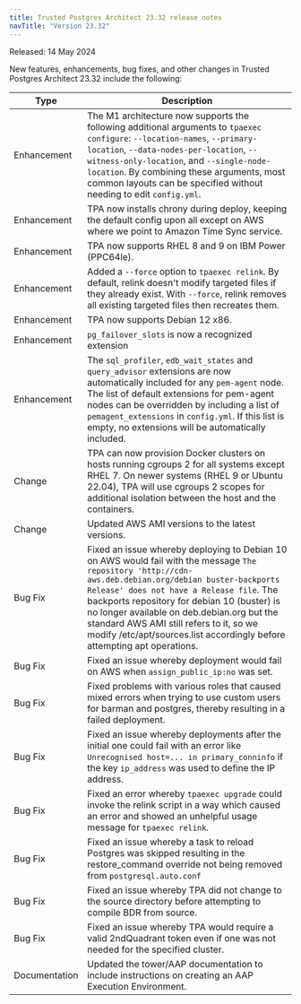 ```yaml
---
title: Trusted Postgres Architect 23.32 release notes 
navTitle: "Version 23.32"
---
```


Released: 14 May 2024

New features, enhancements, bug fixes, and other changes in Trusted Postgres Architect 23.32 include the following:

| Type          | Description                                                                                                                                                                                                                                                                                                                                                                                                            |
|---------------|------------------------------------------------------------------------------------------------------------------------------------------------------------------------------------------------------------------------------------------------------------------------------------------------------------------------------------------------------------------------------------------------------------------------|
| Enhancement   | The M1 architecture now supports the following additional arguments to `tpaexec configure`:  `--location-names`, `--primary-location`, `--data-nodes-per-location`, `--witness-only-location`, and `--single-node-location`.  By combining these arguments, most common layouts can be specified without needing to edit `config.yml`.                                                                                 |
| Enhancement   | TPA now installs chrony during deploy, keeping the default config upon all except on AWS where we point to Amazon Time Sync service.                                                                                                                                                                                                                                                                                   |
| Enhancement   | TPA now supports RHEL 8 and 9 on IBM Power (PPC64le).                                                                                                                                                                                                                                                                                                                                                                  |
| Enhancement   | Added a `--force` option to `tpaexec relink`. By default, relink doesn't modify targeted files if they already exist. With `--force`, relink removes all existing targeted files then recreates them.                                                                                                                                                                                                                  |
| Enhancement   | TPA now supports Debian 12 x86.                                                                                                                                                                                                                                                                                                                                                                                        |
| Enhancement   | `pg_failover_slots` is now a recognized extension                                                                                                                                                                                                                                                                                                                                                                      |
| Enhancement   | The `sql_profiler`, `edb_wait_states` and `query_advisor` extensions are now automatically included for any `pem-agent` node.  The list of default extensions for pem-agent nodes can be overridden by including a list of `pemagent_extensions` in `config.yml`.  If this list is empty, no extensions will be automatically included.                                                                                |
| Change        | TPA can now provision Docker clusters on hosts running cgroups 2 for all systems except RHEL 7. On newer systems (RHEL 9 or Ubuntu 22.04), TPA will use cgroups 2 scopes for additional isolation between the host and the containers.                                                                                                                                                                                 |
| Change        | Updated AWS AMI versions to the latest versions.                                                                                                                                                                                                                                                                                                                                                                       |
| Bug Fix       | Fixed an issue whereby deploying to Debian 10 on AWS would fail with the message `The repository 'http://cdn-aws.deb.debian.org/debian buster-backports Release' does not have a Release file`. The backports repository for debian 10 (buster) is no longer available on deb.debian.org but the standard AWS AMI still refers to it, so we modify /etc/apt/sources.list accordingly before attempting apt operations. |
| Bug Fix       | Fixed an issue whereby deployment would fail on AWS when `assign_public_ip:no` was set.                                                                                                                                                                                                                                                                                                                                |
| Bug Fix       | Fixed problems with various roles that caused mixed errors when trying to use custom users for barman and postgres, thereby resulting in a failed deployment.                                                                                                                                                                                                                                                          |
| Bug Fix       | Fixed an issue whereby deployments after the initial one could fail with an error like `Unrecognised host=... in primary_conninfo` if the key `ip_address` was used to define the IP address.                                                                                                                                                                                                                          |
| Bug Fix       | Fixed an error whereby `tpaexec upgrade` could invoke the relink script in a way which caused an error and showed an unhelpful usage message for `tpaexec relink`.                                                                                                                                                                                                                                                     |
| Bug Fix       | Fixed an issue whereby a task to reload Postgres was skipped resulting in the restore_command override not being removed from `postgresql.auto.conf`                                                                                                                                                                                                                                                                   |
| Bug Fix       | Fixed an issue whereby TPA did not change to the source directory before attempting to compile BDR from source.                                                                                                                                                                                                                                                                                                        |
| Bug Fix       | Fixed an issue whereby TPA would require a valid 2ndQuadrant token even if one was not needed for the specified cluster.                                                                                                                                                                                                                                                                                                        |
| Documentation | Updated the tower/AAP documentation to include instructions on creating an AAP Execution Environment.                                                                                                                                                                                                                                                                                                                  |

